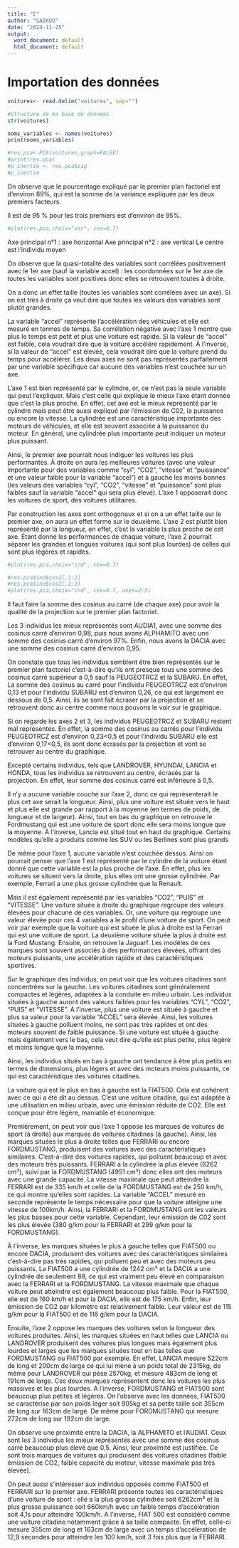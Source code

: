 ```yaml
---
title: "E"
author: "SAIKOU"
date: "2024-11-25"
output:
  word_document: default
  html_document: default
---
```


# Importation des données

```r
voitures<- read.delim("voitures", sep="")

```

```r
#Structure de ma base de données
str(voitures)
```


```r
noms_variables <- names(voitures)
print(noms_variables)

```
```r
#res.pca<-PCA(voitures,graph=FALSE)
#print(res.pca)
#p_inertie <- res.pca$eig 
#p_inertie

```


On observe que le pourcentage expliqué par le premier plan factoriel est d'environ 89%, qui est la somme de la variance expliquée par les deux premiers facteurs.

Il est de 95 % pour les trois premiers est d'environ de 95%.

```r
#plot(res.pca,choix="var", cex=0.7)
```

Axe principal n°1 : axe horizontal 
Axe principal n°2 : axe vertical 
Le centre est l'individu moyen


On observe que la quasi-totalité des variables sont corrélées positivement avec le 1er axe (sauf la variable accel) : les coordonnées sur le 1er axe de toutes les variables sont positives donc elles se retrouvent toutes à droite. 


On a donc un effet taille (toutes les variables sont corrélées avec un axe). Si on est très à droite ça veut dire que toutes les valeurs des variables sont plutôt grandes. 


La variable “accel” représente l’accélération des véhicules et elle est mesuré en termes de temps. Sa corrélation négative avec l’axe 1 montre que plus le temps est petit et plus une voiture est rapide. Si la valeur de “accel” est faible, cela voudrait dire que la voiture accélère rapidement. À l’inverse, si la valeur de “accel” est élevée, cela voudrait dire que la voiture prend du temps pour accélérer. 
Les deux axes ne sont pas représentés parfaitement par une variable spécifique car aucune des variables n’est couchée sur un axe. 


L’axe 1 est bien représenté par le cylindre, or, ce n’est pas la seule variable qui peut l’expliquer. Mais c’est celle qui explique le mieux l’axe étant donnée que c’est la plus proche. En effet, cet axe est le mieux représenté par le cylindre mais peut être aussi expliqué par l’émission de C02, la puissance ou encore la vitesse.
La cylindrée est une caractéristique importante des moteurs de véhicules, et elle est souvent associée à la puissance du moteur. En général, une cylindrée plus importante peut indiquer un moteur plus puissant. 



Ainsi, le premier axe pourrait nous indiquer les voitures les plus performantes. À droite on aura les meilleures voitures (avec une valeur importante pour des variables comme “cyl”, “CO2”, “vitesse” et “puissance” et une valeur faible pour la variable “accel”) et à gauche les moins bonnes (les valeurs des variables “cyl”, “CO2”, “vitesse” et “puissance” sont plus faibles sauf la variable “accel” qui sera plus élevé). L’axe 1 opposerait donc les voitures de sport, des voitures utilitaires. 



Par construction les axes sont orthogonaux et si on a un effet taille sur le premier axe, on aura un effet forme sur le deuxième. 
L’axe 2 est plutôt bien représenté par la longueur, en effet, c’est la variable la plus proche de cet axe. 
Étant donné les performances de chaque voiture, l’axe 2 pourrait séparer les grandes et longues voitures (qui sont plus lourdes) de celles qui sont plus légères et rapides. 


```r
#plot(res.pca,choix="ind", cex=0.7)
```


```r
#res.pca$ind$cos2[,1:2]
#res.pca$ind$cos2[,2:3]
#plot(res.pca,choix="ind", cex=0.7, axes=2:3)
```

Il faut faire la somme des cosinus au carré (de chaque axe) pour avoir la qualité de la projection sur le premier plan factoriel. 

Les 3 individus les mieux représentés sont AUDIA1, avec une somme des cosinus carré d’environ 0,98, puis nous avons ALPHAMITO avec une somme des cosinus carré d’environ 97%. Enfin, nous avons la DACIA avec une somme des cosinus carré d’environ 0,95. 

On constate que tous les individus semblent être bien représentés sur le premier plan factoriel c’est-à-dire qu’ils ont presque tous une somme des cosinus carré supérieur à 0,5 sauf la PEUGEOTRCZ et la SUBARU. 
En effet, La somme des cosinus au carré pour l’individu PEUGEOTRCZ est d’environ 0,13 et pour l’individu SUBARU est d’environ 0,26, ce qui est largement en dessous de 0,5. 
Ainsi, ils se sont fait écraser par la projection et se retrouvent donc au centre comme nous pouvons le voir sur le graphique. 

Si on regarde les axes 2 et 3, les individus PEUGEOTRCZ et SUBARU restent mal représentés. En effet, la somme des cosinus au carrés pour l’individu PEUGEOTRCZ est d’environ 0,23<0,5 et pour l’individu SUBARU elle est d’environ 0,17<0,5, ils sont donc écrasés par la projection et vont se retrouver au centre du graphique.


Excepté certains individus, tels que LANDROVER, HYUNDAI, LANCIA et HONDA, tous les individus se retrouvent au centre, écrasés par la projection. En effet, leur somme des cosinus carré est inférieure à 0,5.

Il n’y a aucune variable couché sur l’axe 2, donc ce qui représenterait le plus cet axe serait la longueur. Ainsi, plus une voiture est située vers le haut et plus elle est grande par rapport à la moyenne (en termes de poids, de longueur et de largeur). 
Ainsi, tout en bas du graphique on retrouve le Fordmustang qui est une voiture de sport donc elle sera moins longue que la moyenne. À l’inverse, Lancia est situé tout en haut du graphique. Certains modèles qu’elle a produits comme les SUV ou les Berlines sont plus grands


De même pour l’axe 1, aucune variable n’est couchée dessus. Ainsi on pourrait penser que l’axe 1 est représenté par le cylindre de la voiture étant donné que cette variable est la plus proche de l’axe. En effet, plus les voitures se situent vers la droite, plus elles ont une grosse cylindrée. Par exemple, Ferrari a une plus grosse cylindrée que la Renault. 


Mais il est également représenté par les variables “CO2”, “PUIS” et  “VITESSE”. Une voiture située à droite du graphique regroupe des valeurs élevées pour chacune de ces variables. Or, une voiture qui regroupe une valeur élevée pour ces 4 variables a le profil d’une voiture de sport. On peut voir par exemple que la voiture qui est située le plus à droite est la Ferrari qui est une voiture de sport. La deuxième voiture située la plus à droite est la Ford Mustang. Ensuite, on retrouve la Jaguarf. Les modèles de ces marques sont souvent associés à des performances élevées, offrant des moteurs puissants, une accélération rapide et des caractéristiques sportives.

Sur le graphique des individus, on peut voir que les voitures citadines sont concentrées sur la gauche. 
Les voitures citadines sont généralement compactes et légères, adaptées à la conduite en milieu urbain. Les individus situées à gauche auront des valeurs faibles pour les variables “CYL”, “CO2”, “PUIS” et “VITESSE”. À l’inverse, plus une voiture est située à gauche et plus sa valeur pour la variable “ACCEL” sera élevée. Ainsi, les voitures situées à gauche polluent moins, ne sont pas très rapides et ont des moteurs souvent de faible puissance.
Si une voiture est située à gauche mais également vers le bas, cela veut dire qu’elle est plus petite, plus légère et moins longue que la moyenne. 


Ainsi, les individus situés en bas à gauche ont tendance à être plus petits en termes de dimensions, plus légers et avec des moteurs moins puissants, ce qui est caractéristique des voitures citadines.


La voiture qui est le plus en bas à gauche est la FIAT500. Cela est cohérent avec ce qui a été dit au dessus. C’est une voiture citadine, qui est adaptée à une utilisation en milieu urbain, avec une émission réduite de CO2. Elle est conçue pour être légère, maniable et économique.


Premièrement, on peut voir que l’axe 1 oppose les marques de voitures de sport (à droite) aux marques de voitures citadines (à gauche). Ainsi, les marques situées le plus à droite telles que FERRARI ou encore FORDMUSTANG, produisent des voitures avec des caractéristiques similaires. C’est-à-dire des voitures rapides, qui polluent beaucoup et avec des moteurs très puissants. 
FERRARI a la cylindrée la plus élevée (6262 cm³), suivi par la FORDMUSTANG (4951 cm³) donc elles ont des moteurs avec une grande capacité. La vitesse maximale que peut atteindre la FERRARI est de 335 km/h et celle de la FORDMUSTANG est de 250 km/h, ce qui montre qu’elles sont rapides. La variable “ACCEL” mesuré en seconde représente le temps nécessaire pour que la voiture atteigne une vitesse de 100km/h. Ainsi, la FERRARI et la FORDMUSTANG ont les valeurs les plus basses pour cette variable. Cependant, leur émission de C02 sont les plus élevée (380 g/km pour la FERRARI et 299 g/km pour la FORDMUSTANG). 

À l’inverse, les marques situées le plus à gauche telles que FIAT500 ou encore DACIA, produisent des voitures avec des caractéristiques similaires c’est-à-dire pas très rapides, qui polluent peu et avec des moteurs peu puissants. 
La FIAT500 a une cylindrée de 1242 cm³ et la DACIA a une cylindrée de seulement 89, ce qui est vraiment peu élevé en comparaison avec la FERRARI et la FORDMUSTANG. La vitesse maximale que chaque voiture peut atteindre est également beaucoup plus faible. Pour la FIAT500, elle est de 160 km/h et pour la DACIA, elle est de 175 km/h. Enfin, leur émission de CO2 par kilomètre est relativement faible. Leur valeur est de 115 g/km pour la FIAT500 et de 116 g/km pour la DACIA. 

Ensuite, l’axe 2 oppose les marques des voitures selon la longueur des voitures produites. Ainsi, les marques situées en haut telles que LANCIA ou LANDROVER produisent des voitures plus longues mais également plus lourdes et larges que les marques situées tout en bas telles que FORDMUSTANG ou FIAT500 par exemple. 
En effet, LANCIA mesure 522cm de long et 200cm de large ce qui lui mène à un poids total de 2315kg, de même pour LANDROVER qui pèse 2570kg, et mesure 483cm de long et 191cm de large. Ces deux marques représentent donc les voitures les plus massives et les plus lourdes. 
A l’inverse, FORDMUSTANG et FIAT500 sont beaucoup plus petites et légères. On l’observe avec les données, FIAT500 se caractérise par son poids léger soit 905kg et sa petite taille soit 355cm de long sur 163cm de large. De même pour FORDMUSTANG qui mesure 272cm de long sur 192cm de large. 

On observe une proximité entre la DACIA, la ALPHAMITO et l’AUDIA1. Ceux sont les 3 individus les mieux représentés avec une somme des cosinus carré beaucoup plus élevé que 0,5. Ainsi, leur proximité est justifiée. Ce sont trois marques de voitures qui produisent des voitures citadines (faible émission de CO2, faible capacité du moteur, vitesse maximale pas très élevée). 

On peut aussi s’intéresser aux individus opposés comme FIAT500 et FERRARI sur le premier axe.
FERRARI présente toutes les caractéristiques d’une voiture de sport : elle a la plus grosse cylindrée soit 6262cm³ et la plus grosse puissance soit 660km/h avec un faible temps d’accélération soit 4,1s pour atteindre 100km/h. 
A l'inverse, FIAT 500 est considéré comme une voiture citadine notamment grâce à sa taille compacte. En effet, celle-ci mesure 355cm de long et 163cm de large avec un temps d’accélération de 12,9 secondes pour atteindre les 100 km/h, soit 3 fois plus que la FERRARI.


